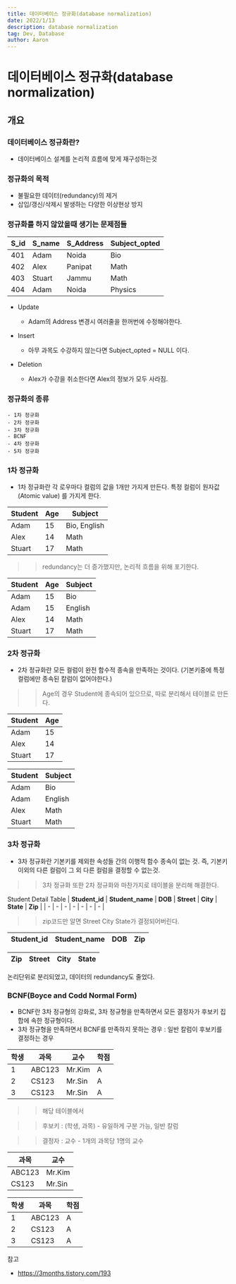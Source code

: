 ```yaml
---
title: 데이터베이스 정규화(database normalization)
date: 2022/1/13
description: database normalization
tag: Dev, Database
author: Aaron
---
```

# 데이터베이스 정규화(database normalization)

## 개요
### 데이터베이스 정규화란?
- 데이터베이스 설계를 논리적 흐름에 맞게 재구성하는것

### 정규화의 목적
- 불필요한 데이터(redundancy)의 제거
- 삽입/갱신/삭제시 발생하는 다양한 이상현상 방지

### 정규화를 하지 않았을때 생기는 문제점들

| **S_id** | **S_name** | **S_Address** | **Subject_opted** |
| - | - | - | - |
| 401 | Adam | Noida | Bio |
| 402 | Alex | Panipat | Math |
| 403 | Stuart | Jammu | Math |
| 404 | Adam | Noida | Physics |

- Update
    - Adam의 Address 변경시 여러줄을 한꺼번에 수정해야한다.

- Insert
    - 아무 과목도 수강하지 않는다면 Subject_opted = NULL 이다.

- Deletion
    - Alex가 수강을 취소한다면 Alex의 정보가 모두 사라짐.

### 정규화의 종류
    - 1차 정규화
    - 2차 정규화
    - 3차 정규화
    - BCNF
    - 4차 정규화
    - 5차 정규화

### 1차 정규화
- 1차 정규화란 각 로우마다 컬럼의 값을 1개만 가지게 만든다. 특정 컬럼이 원자값(Atomic
  value) 를 가지게 한다.

| **Student** | **Age** | **Subject** |
| - | - | - |
| Adam | 15 | Bio, English |
| Alex | 14 | Math |
| Stuart | 17 | Math |

>> redundancy는 더 증가했지만, 논리적 흐름을 위해 포기한다.

| **Student** | **Age** | **Subject** |
| - | - | - |
| Adam | 15 | Bio |
| Adam | 15 | English |
| Alex | 14 | Math |
| Stuart | 17 | Math |

### 2차 정규화
- 2차 정규화란 모든 컬럼이 완전 함수적 종속을 만족하는 것이다. (기본키중에 특정 컬럼에만
  종속된 칼럼이 없어야한다.)

>> Age의 경우 Student에 종속되어 있으므로, 따로 분리해서 테이블로 만든다.

| **Student** | **Age**  |
| - | - |
| Adam | 15 |
| Alex | 14 |
| Stuart | 17 |

| **Student** | **Subject**  |
| - | - |
| Adam | Bio |
| Adam | English |
| Alex | Math |
| Stuart | Math |

### 3차 정규화
- 3차 정규화란 기본키를 제외한 속성들 간의 이행적 함수 종속이 없는 것. 즉, 기본키 이외의
  다른 컬럼이 그 외 다른 컬럼을 결정할 수 없는것.

>> 3차 정규화 또한 2차 정규화와 마찬가지로 테이블을 분리해 해결한다.

Student Detail Table
| **Student_id** | **Student_name**  | **DOB** | **Street**  | **City** | **State**  | **Zip** |
| - | - | - | - | - | - | - |

>> zip코드만 알면 Street City State가 결정되어버린다.

| **Student_id** | **Student_name**  | **DOB** | **Zip** |
| - | - | - | - |

| **Zip** | **Street**  | **City** | **State**  |
| - | - | - | - |

논리단위로 분리되었고, 데이터의 redundancy도 줄었다.


### BCNF(Boyce and Codd Normal Form)
- BCNF란 3차 정규형의 강화로, 3차 정규형을 만족하면서 모든 결정자가 후보키 집합에 속한
  정규형이다.
- 3차 정규형을 만족하면서 BCNF를 만족하지 못하는 경우 : 일반 칼럼이 후보키를 결정하는
  경우

| **학생** | **과목** | **교수** | **학점** |
| - | - | - | - |
| 1 | ABC123 | Mr.Kim | A
| 2 | CS123 | Mr.Sin | A
| 3 | CS123 | Mr.Sin | A

>> 해당 테이블에서

>> 후보키 : (학생, 과목) - 유일하게 구분 가능, 일반 칼럼

>> 결정자 : 교수 - 1개의 과목당 1명의 교수

| **과목** | **교수** |
| - | - |
| ABC123 | Mr.Kim |
| CS123 | Mr.Sin |

| **학생** | **과목** | **학점** |
| - | - | - |
| 1 | ABC123 | A
| 2 | CS123 | A
| 3 | CS123 | A

참고
- https://3months.tistory.com/193
